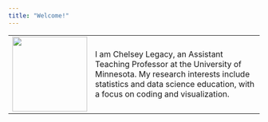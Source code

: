 ```yaml
---
title: "Welcome!"
---
```


+:-----------------------------------------:+-----------------------------------------------------------------------------------------------------------------------------------------------------------------------------------------------------+
| ![](files/LegacyC-2019.jpeg){width="150"} | I am Chelsey Legacy, an Assistant Teaching Professor at the University of Minnesota. My research interests include statistics and data science education, with a focus on coding and visualization. |
+-------------------------------------------+-----------------------------------------------------------------------------------------------------------------------------------------------------------------------------------------------------+
